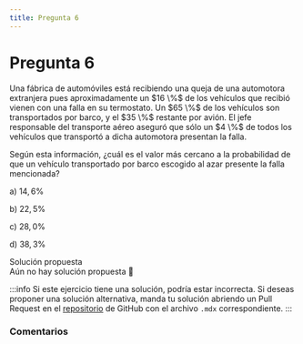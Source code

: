 ```yaml
---
title: Pregunta 6
---
```



# Pregunta 6

<div className="exercise">
Una fábrica de automóviles está recibiendo una queja de una automotora extranjera pues aproximadamente un $16 \%$ de los vehículos que recibió vienen con una falla en su termostato. Un $65 \%$ de los vehículos son transportados por barco, y el $35 \%$ restante por avión. El jefe responsable del transporte aéreo aseguró que sólo un $4 \%$ de todos los vehículos que transportó a dicha automotora presentan la falla.

Según esta información, ¿cuál es el valor más cercano a la probabilidad de que un vehículo transportado por barco escogido al azar presente la falla mencionada?

a) $14,6 \%$

b) $22,5 \%$

c) $28,0 \%$

d) $38,3 \%$
</div>

<MDXDetails>
<summary>Solución propuesta</summary>

<div className="exercise">
Aún no hay solución propuesta 🥲
</div>

:::info 
Si este ejercicio tiene una solución, podría estar incorrecta. Si deseas proponer una solución alternativa, manda tu solución abriendo
un Pull Request en el [repositorio](https://github.com/crow-rojas/apuntes-fundamentals/pulls) de GitHub con el archivo
`.mdx` correspondiente. 
:::

</MDXDetails>

### Comentarios

<Disqus
  url="https://crow-rojas.github.io/apuntes-fundamentals/docs/mathematics/probability-and-statistics/exercises/2019-1/p06"
  identifier="docs/mathematics/probability-and-statistics/exercises/2019-1/p06"
  title="2019-1 Probabilidades y Estadística - Pregunta 6"
/>
